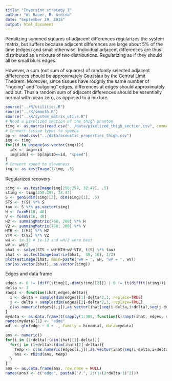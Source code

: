 ```yaml
---
title: "Inversion strategy 3"
author: "W. Bauer, R. Grdina"
date: "September 29, 2015"
output: html_document
---
```


Penalizing summed squares of adjacent differences regularizes the system matrix, but suffers because adjacent differences are large about 5% of the time (edges) and small otherwise. Individual adjacent differences are thus distributed as a mixture of two distributions. Regularizing as if they should all be small blurs edges.

However, a sum (not sum of squares) of randomly selected adjacent differences should be approximately Gaussian by the Central Limit Theorem. Moreover, since tissues have roughly the same number of "ingoing" and "outgoing" edges, differences at edges should approximately add out. Thus a random sum of adjacent differences should be essentially normal with mean zero, as opposed to a mixture.

```r
source("../R/utilities.R")
source("../R/smooth.R")
source("../R/system_matrix_utils.R")
# Read a pixelized section of the thigh phantom
timg <- as.matrix(read.csv("../data/pixelized_thigh_section.csv", comment.char = "#"))
# Convert tissue types to speeds
ap <- read.csv("../data/acoustic_properties_thigh.csv")
img <- timg
for(id in unique(as.vector(img))){
  idx <- img==id 
  img[idx] <- ap[ap$ID==id, "speed"]
}
# Convert speed to slownness
img <- as.testImage(1/img, .5)
```

Regularized recovery

```r
simg <- as.testImage(img[250:297, 32:47], .5)
stimg <- timg[250:297, 32:47]
S <- genS(dim(simg)[2], dim(simg)[1], .5)
STS <- t(S) %*% S
tau <- S %*% as.vector(simg)
H <- formH(16, 48)
V <- formV(16, 48)
H2 <- summingMatrix(768, 200) %*% H
V2 <- summingMatrix(768, 200) %*% V
HTH <- t(H2) %*% H2
VTV <- t(V2) %*% V2
wH <- 1e-12 # 1e-12 and wH/2 were best
wV <- wH/2
bhat <- solve(STS + wH*HTH+wV*VTV, t(S) %*% tau)
ihat <- as.testImage(matrix(bhat,  48, 16), 1/2)
plotTestImage(ihat, main=paste("wH = ", wH, "wV = ", wV))
cor(as.vector(bhat), as.vector(simg))
```

Edges and data frame

```r
edges <- 0 != (diff(stimg)[,-dim(stimg)[2]]) | 0 != (t(diff(t(stimg)))[-dim(stimg)[1],])
delta <- 3
ranpt <- function(ihat,edges,delta){
  i <- delta + sample(dim(edges)[1]-delta*2,1, replace=TRUE)
  j <- delta + sample(dim(edges)[2]-delta*2,1, replace=TRUE)
  c(as.numeric(edges[i,j]),as.vector(ihat[seq(i-delta,i+delta),seq(j-delta,j+delta)]))
}
mydata <- as.data.frame(t(sapply(1:300, function(k)ranpt(ihat, edges, delta))))
names(mydata)[1] <- "edge"
mdl <- glm(edge ~ 0 + ., family = binomial, data=mydata)
```

```r
ans <- numeric()
for(i in (1+delta):(dim(ihat)[1]-delta)){
  for(j in (1+delta):(dim(ihat)[2]-delta)){
    temp <- c(as.numeric(edges[i,j]),as.vector(ihat[seq(i-delta,i+delta),seq(j-delta,j+delta)]))
    ans <- rbind(ans, temp)
  }
}
ans <- as.data.frame(ans, row.name = NULL)
names(ans) <- c("edge", paste0("V.", 2:(1+(2*delta+1)^2)))
```


